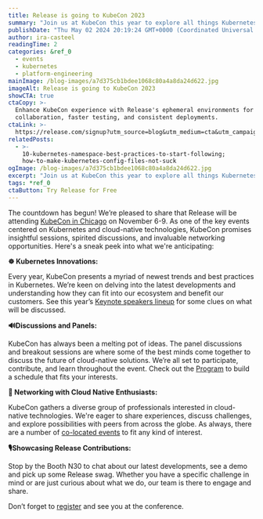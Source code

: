 ```yaml
---
title: Release is going to KubeCon 2023
summary: "Join us at KubeCon this year to explore all things Kubernetes. "
publishDate: "Thu May 02 2024 20:19:24 GMT+0000 (Coordinated Universal Time)"
author: ira-casteel
readingTime: 2
categories: &ref_0
  - events
  - kubernetes
  - platform-engineering
mainImage: /blog-images/a7d375cb1bdee1068c80a4a8da24d622.jpg
imageAlt: Release is going to KubeCon 2023
showCTA: true
ctaCopy: >-
  Enhance KubeCon experience with Release's ephemeral environments for seamless
  collaboration, faster testing, and consistent deployments.
ctaLink: >-
  https://release.com/signup?utm_source=blog&utm_medium=cta&utm_campaign=blog-cta&utm_content=release-is-going-to-kubecon-2023
relatedPosts:
  - >-
    10-kubernetes-namespace-best-practices-to-start-following;
    how-to-make-kubernetes-config-files-not-suck
ogImage: /blog-images/a7d375cb1bdee1068c80a4a8da24d622.jpg
excerpt: "Join us at KubeCon this year to explore all things Kubernetes. "
tags: *ref_0
ctaButton: Try Release for Free
---
```


The countdown has begun! We’re pleased to share that Release will be attending [KubeCon in Chicago](https://events.linuxfoundation.org/kubecon-cloudnativecon-north-america/) on November 6-9. As one of the key events centered on Kubernetes and cloud-native technologies, KubeCon promises insightful sessions, spirited discussions, and invaluable networking opportunities. Here's a sneak peek into what we're anticipating:

‍**☸️ Kubernetes Innovations:**

Every year, KubeCon presents a myriad of newest trends and best practices in Kubernetes. We’re keen on delving into the latest developments and understanding how they can fit into our ecosystem and benefit our customers. See this year’s [Keynote speakers lineup](https://events.linuxfoundation.org/kubecon-cloudnativecon-north-america/program/keynote-speakers/) for some clues on what will be discussed.

‍**🔊Discussions and Panels:**

KubeCon has always been a melting pot of ideas. The panel discussions and breakout sessions are where some of the best minds come together to discuss the future of cloud-native solutions. We’re all set to participate, contribute, and learn throughout the event. Check out the [Program](https://events.linuxfoundation.org/kubecon-cloudnativecon-north-america/program/schedule/) to build a schedule that fits your interests.

‍**👋 Networking with Cloud Native Enthusiasts:**

KubeCon gathers a diverse group of professionals interested in cloud-native technologies. We're eager to share experiences, discuss challenges, and explore possibilities with peers from across the globe. As always, there are a number of [co-located events](https://events.linuxfoundation.org/kubecon-cloudnativecon-north-america/co-located-events/cncf-hosted-co-located-schedule/) to fit any kind of interest.

‍**🎙️Showcasing Release Contributions:**

Stop by the Booth N30 to chat about our latest developments, see a demo and pick up some Release swag. Whether you have a specific challenge in mind or are just curious about what we do, our team is there to engage and share.

Don’t forget to [register](https://events.linuxfoundation.org/kubecon-cloudnativecon-north-america/register/) and see you at the conference.
